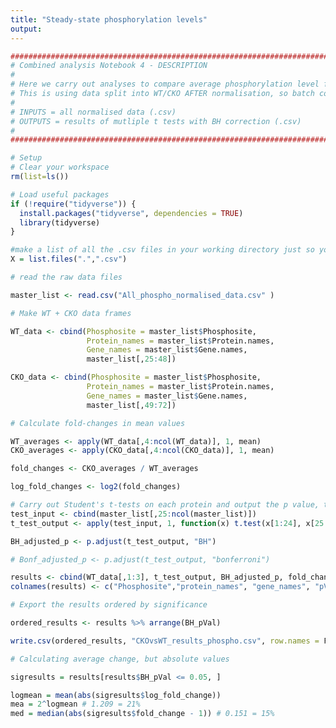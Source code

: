 ---
title: "Steady-state phosphorylation levels"
output: 
---

```{r}
#######################################################################################################################################
# Combined analysis Notebook 4 - DESCRIPTION
#
# Here we carry out analyses to compare average phosphorylation level for each phosphopeptide, between genotypes.
# This is using data split into WT/CKO AFTER normalisation, so batch correction has occurred already.
#
# INPUTS = all normalised data (.csv)
# OUTPUTS = results of mutliple t tests with BH correction (.csv)
# 
#######################################################################################################################################
```

```{r}
# Setup
# Clear your workspace
rm(list=ls())

# Load useful packages
if (!require("tidyverse")) {
  install.packages("tidyverse", dependencies = TRUE)
  library(tidyverse)
}

```

```{r}
#make a list of all the .csv files in your working directory just so you can see what's going on
X = list.files(".",".csv")

# read the raw data files

master_list <- read.csv("All_phospho_normalised_data.csv" )

```

```{r}
# Make WT + CKO data frames

WT_data <- cbind(Phosphosite = master_list$Phosphosite, 
                 Protein_names = master_list$Protein.names, 
                 Gene_names = master_list$Gene.names, 
                 master_list[,25:48])

CKO_data <- cbind(Phosphosite = master_list$Phosphosite, 
                 Protein_names = master_list$Protein.names, 
                 Gene_names = master_list$Gene.names, 
                 master_list[,49:72])

```

```{r}
# Calculate fold-changes in mean values

WT_averages <- apply(WT_data[,4:ncol(WT_data)], 1, mean)
CKO_averages <- apply(CKO_data[,4:ncol(CKO_data)], 1, mean)

fold_changes <- CKO_averages / WT_averages

log_fold_changes <- log2(fold_changes)

```

```{r}
# Carry out Student's t-tests on each protein and output the p value, then correct using the Benjamini–Hochberg method
test_input <- cbind(master_list[,25:ncol(master_list)])
t_test_output <- apply(test_input, 1, function(x) t.test(x[1:24], x[25:48])$p.value)

BH_adjusted_p <- p.adjust(t_test_output, "BH")

# Bonf_adjusted_p <- p.adjust(t_test_output, "bonferroni")

results <- cbind(WT_data[,1:3], t_test_output, BH_adjusted_p, fold_changes, log_fold_changes)
colnames(results) <- c("Phosphosite","protein_names", "gene_names", "pVal", "BH_pVal", "fold_change", "log_fold_change")

```

```{r}
# Export the results ordered by significance

ordered_results <- results %>% arrange(BH_pVal)

write.csv(ordered_results, "CKOvsWT_results_phospho.csv", row.names = F)

```

```{r}
# Calculating average change, but absolute values

sigresults = results[results$BH_pVal <= 0.05, ]

logmean = mean(abs(sigresults$log_fold_change))
mea = 2^logmean # 1.209 = 21%
med = median(abs(sigresults$fold_change - 1)) # 0.151 = 15%
  
```

